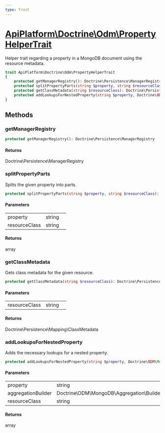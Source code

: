 ```yaml
---
type: Trait
---
```


# [ApiPlatform\Doctrine\Odm\PropertyHelperTrait](/docs/vmain/reference/Doctrine/Odm/PropertyHelperTrait)

Helper trait regarding a property in a MongoDB document using the resource metadata.


```php
trait ApiPlatform\Doctrine\Odm\PropertyHelperTrait
{
    protected getManagerRegistry(): Doctrine\Persistence\ManagerRegistry
    protected splitPropertyParts(string $property, string $resourceClass): array
    protected getClassMetadata(string $resourceClass): Doctrine\Persistence\Mapping\ClassMetadata
    protected addLookupsForNestedProperty(string $property, Doctrine\ODM\MongoDB\Aggregation\Builder $aggregationBuilder, string $resourceClass): array
}
```
## Methods

### getManagerRegistry



```php
protected getManagerRegistry(): Doctrine\Persistence\ManagerRegistry
```

#### Returns

Doctrine\Persistence\ManagerRegistry

### splitPropertyParts

Splits the given property into parts.

```php
protected splitPropertyParts(string $property, string $resourceClass): array
```

#### Parameters

<table><tbody>
<tr><td>property</td><td>string</td><td></td></tr><tr><td>resourceClass</td><td>string</td><td></td></tr>
</tbody>
</table>

#### Returns

array

### getClassMetadata

Gets class metadata for the given resource.

```php
protected getClassMetadata(string $resourceClass): Doctrine\Persistence\Mapping\ClassMetadata
```

#### Parameters

<table><tbody>
<tr><td>resourceClass</td><td>string</td><td></td></tr>
</tbody>
</table>

#### Returns

Doctrine\Persistence\Mapping\ClassMetadata

### addLookupsForNestedProperty

Adds the necessary lookups for a nested property.

```php
protected addLookupsForNestedProperty(string $property, Doctrine\ODM\MongoDB\Aggregation\Builder $aggregationBuilder, string $resourceClass): array
```

#### Parameters

<table><tbody>
<tr><td>property</td><td>string</td><td></td></tr><tr><td>aggregationBuilder</td><td>Doctrine\ODM\MongoDB\Aggregation\Builder</td><td></td></tr><tr><td>resourceClass</td><td>string</td><td></td></tr>
</tbody>
</table>

#### Returns

array
